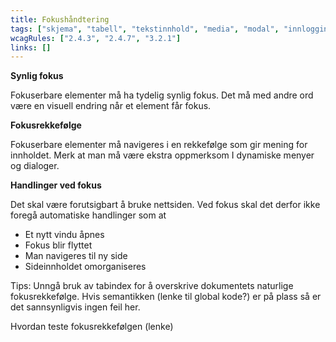 ```yaml
---
title: Fokushåndtering
tags: ["skjema", "tabell", "tekstinnhold", "media", "modal", "innlogging", "navigasjon"]
wcagRules: ["2.4.3", "2.4.7", "3.2.1"]
links: []
---
```


**Synlig fokus**

Fokuserbare elementer må ha tydelig synlig fokus. Det må med andre ord være en visuell endring når et element får fokus.

**Fokusrekkefølge**

Fokuserbare elementer må navigeres i en rekkefølge som gir mening for innholdet. Merk at man må være ekstra oppmerksom I dynamiske menyer og dialoger.

**Handlinger ved fokus**

Det skal være forutsigbart å bruke nettsiden. Ved fokus skal det derfor ikke foregå automatiske handlinger som at

-   Et nytt vindu åpnes
-   Fokus blir flyttet
-   Man navigeres til ny side
-   Sideinnholdet omorganiseres

Tips: Unngå bruk av tabindex for å overskrive dokumentets naturlige fokusrekkefølge. Hvis semantikken (lenke til global kode?) er på plass så er det sannsynligvis ingen feil her.

Hvordan teste fokusrekkefølgen (lenke)
